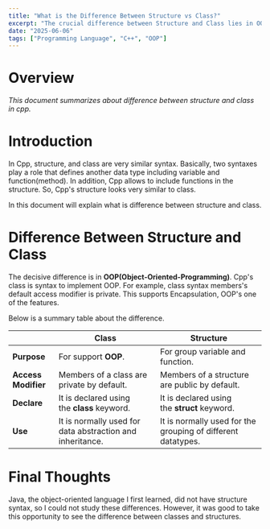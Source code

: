 ```yaml
---
title: "What is the Difference Between Structure vs Class?"
excerpt: "The crucial difference between Structure and Class lies in OOP."
date: "2025-06-06"
tags: ["Programming Language", "C++", "OOP"]
---
```



# Overview
_This document summarizes about difference between structure and class in cpp._


# Introduction
In Cpp, structure, and class are very similar syntax. Basically, two syntaxes play a role that defines another data type including variable and function(method). In addition, Cpp allows to include functions in the structure. So, Cpp's structure looks very similar to class.

In this document will explain what is difference between structure and class.


# Difference Between Structure and Class
The decisive difference is in **OOP(Object-Oriented-Programming)**. Cpp's class is syntax to implement OOP. For example, class syntax members's default access modifier is private. This supports Encapsulation, OOP's one of the features.

Below is a summary table about the difference.

|                      | Class                                                                  | Structure                                                                       |
| -------------------- | ---------------------------------------------------------------------- | ------------------------------------------------------------------------------- |
| **Purpose**          | For support **OOP**.                                                   | For group variable and function.                                                |
| **Access Modifier** | Members of a class are private by default.                             | Members of a structure are public by default.                                   |
| **Declare**          | It is declared using the **class** keyword.                            | It is declared using the **struct** keyword.                                    |
| **Use**              | It is normally used for data abstraction and inheritance.              | It is normally used for the grouping of different datatypes.                    |


# Final Thoughts
Java, the object-oriented language I first learned, did not have structure syntax, so I could not study these differences. However, it was good to take this opportunity to see the difference between classes and structures.


